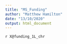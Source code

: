 ```yaml
---
title: "MS_Funding"
author: "Matthew Hamilton"
date: "13/10/2020"
output: html_document
---
```


`r X@funding_1L_chr`
<!-- make_funding_text(results_ls) -->